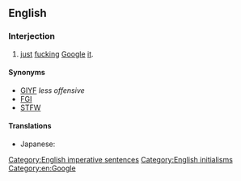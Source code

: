 ==English==

===Interjection===
{{en-interj}}

# {{lb|en|Internet slang}} [[just]] [[fuck]]ing [[Google]] [[it]].

====Synonyms====
* [[GIYF]] ''less offensive''
* [[FGI]]
* [[STFW]]

====Translations====
{{trans-top|Abbreviation of ''just fucking Google it''}}
* Japanese: {{t|ja|ggrks|tr={{m|ja|ググれカス}}, gugure kasu}}
{{trans-mid}}
{{trans-bottom}}

[[Category:English imperative sentences]]
[[Category:English initialisms]]
[[Category:en:Google]]